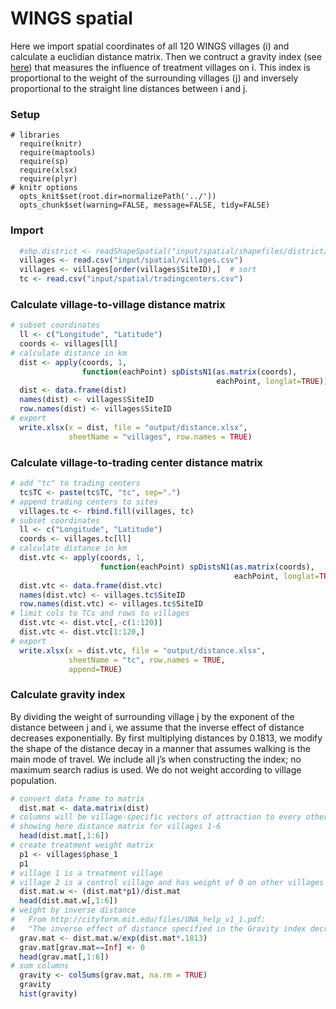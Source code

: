 WINGS spatial
========================================================

Here we import spatial coordinates of all 120 WINGS villages (i) and calculate a euclidian distance matrix. Then we contruct a gravity index (see [here](http://cityform.mit.edu/files/UNA_help_v1_1.pdf)) that measures the influence of treatment villages on i. This index is proportional to the weight of the surrounding villages (j) and inversely proportional to the straight line distances between i and j. 

### Setup

```rsetup
# libraries
  require(knitr)
  require(maptools)
  require(sp)
  require(xlsx)
  require(plyr)
# knitr options
  opts_knit$set(root.dir=normalizePath('../'))
  opts_chunk$set(warning=FALSE, message=FALSE, tidy=FALSE)
```
### Import
```r
  #shp.district <- readShapeSpatial("input/spatial/shapefiles/district/district.shp")
  villages <- read.csv("input/spatial/villages.csv")
  villages <- villages[order(villages$SiteID),]  # sort
  tc <- read.csv("input/spatial/tradingcenters.csv")
```

### Calculate village-to-village distance matrix
```r
# subset coordinates
  ll <- c("Longitude", "Latitude")
  coords <- villages[ll]
# calculate distance in km
  dist <- apply(coords, 1, 
                function(eachPoint) spDistsN1(as.matrix(coords),
                                              eachPoint, longlat=TRUE))
  dist <- data.frame(dist)
  names(dist) <- villages$SiteID
  row.names(dist) <- villages$SiteID
# export
  write.xlsx(x = dist, file = "output/distance.xlsx",
             sheetName = "villages", row.names = TRUE)
```

### Calculate village-to-trading center distance matrix
```r
# add "tc" to trading centers
  tc$TC <- paste(tc$TC, "tc", sep=".")
# append trading centers to sites
  villages.tc <- rbind.fill(villages, tc)
# subset coordinates
  ll <- c("Longitude", "Latitude")
  coords <- villages.tc[ll]
# calculate distance in km
  dist.vtc <- apply(coords, 1, 
                    function(eachPoint) spDistsN1(as.matrix(coords),
                                                  eachPoint, longlat=TRUE))
  dist.vtc <- data.frame(dist.vtc)
  names(dist.vtc) <- villages.tc$SiteID
  row.names(dist.vtc) <- villages.tc$SiteID
# limit cols to TCs and rows to villages
  dist.vtc <- dist.vtc[,-c(1:120)]
  dist.vtc <- dist.vtc[1:120,]
# export
  write.xlsx(x = dist.vtc, file = "output/distance.xlsx",
             sheetName = "tc", row.names = TRUE,
             append=TRUE)
```

### Calculate gravity index

By dividing the weight of surrounding village j by the exponent of the distance between j and i, we assume that the inverse effect of distance decreases exponentially. By first multiplying distances by 0.1813, we modify the shape of the distance decay in a manner that assumes walking is the main mode of travel. We include all j's when constructing the index; no maximum search radius is used. We do not weight according to village population.

```r
# convert data frame to matrix
  dist.mat <- data.matrix(dist)
# columns will be village-specific vectors of attraction to every other village
# showing here distance matrix for villages 1-6
  head(dist.mat[,1:6])
# create treatment weight matrix
  p1 <- villages$phase_1
  p1
# village 1 is a treatment village
# village 2 is a control village and has weight of 0 on other villages
  dist.mat.w <- (dist.mat*p1)/dist.mat
  head(dist.mat.w[,1:6])
# weight by inverse distance 
#   From http://cityform.mit.edu/files/UNA_help_v1_1.pdf:
#   "The inverse effect of distance specified in the Gravity index decreases exponentially. The exact shape of the distance decay can be controlled with the exponent and the corresponding shape of distance decay should be derived from the assumed mode of travel; for walking measured in “minutes”, for instance, researchers have found to fall around 0.1813 (Handy and Niemeier 1997). 
  grav.mat <- dist.mat.w/exp(dist.mat*.1813)
  grav.mat[grav.mat==Inf] <- 0
  head(grav.mat[,1:6])
# sum columns
  gravity <- colSums(grav.mat, na.rm = TRUE)
  gravity
  hist(gravity)
```
